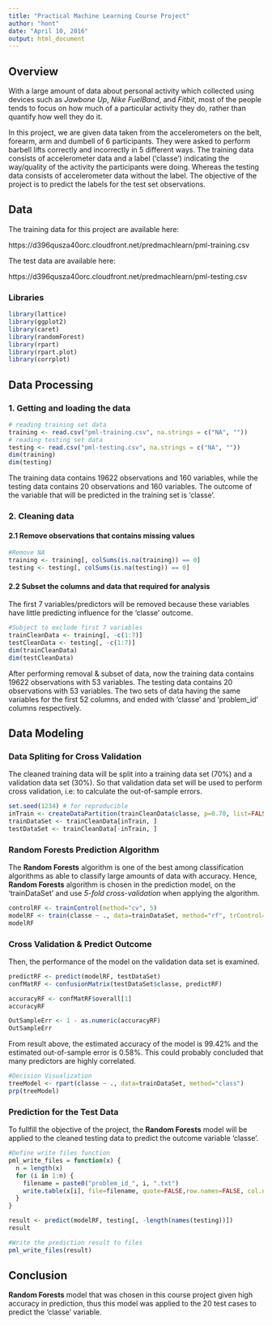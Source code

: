 ```yaml
---
title: "Practical Machine Learning Course Project"
author: "hont"
date: "April 10, 2016"
output: html_document
---
```


## Overview
With a large amount of data about personal activity which collected using devices such as *Jawbone Up*, *Nike FuelBand*, and *Fitbit*, most of the people tends to focus on how much of a particular activity they do, rather than quantify how well they do it.

In this project, we are given data taken from the accelerometers on the belt, forearm, arm and dumbell of 6 participants. They were asked to perform barbell lifts correctly and incorrectly in 5 different ways. The training data consists of accelerometer data and a label ('classe') indicating the way/quality of the activity the participants were doing. Whereas the testing data consists of accelerometer data without the label. The objective of the project is to predict the labels for the test set observations.

## Data
The training data for this project are available here:

https://d396qusza40orc.cloudfront.net/predmachlearn/pml-training.csv

The test data are available here:

https://d396qusza40orc.cloudfront.net/predmachlearn/pml-testing.csv

### Libraries

```r
library(lattice)
library(ggplot2)
library(caret)
library(randomForest)
library(rpart)
library(rpart.plot)
library(corrplot)
```

## Data Processing
### 1. Getting and loading the data

```r
# reading training set data
training <- read.csv("pml-training.csv", na.strings = c("NA", ""))
# reading testing set data
testing <- read.csv("pml-testing.csv", na.strings = c("NA", ""))
dim(training)
dim(testing)
```

The training data contains 19622 observations and 160 variables, while the testing data contains 20 observations and 160 variables. The outcome of the variable that will be predicted in the training set is 'classe'.

### 2. Cleaning data 
#### 2.1 Remove observations that contains missing values

```r
#Remove NA
training <- training[, colSums(is.na(training)) == 0] 
testing <- testing[, colSums(is.na(testing)) == 0] 
```

#### 2.2 Subset the columns and data that required for analysis
The first 7 variables/predictors will be removed because these variables have little predicting influence for the 'classe' outcome.

```r
#Subject to exclude first 7 variables
trainCleanData <- training[, -c(1:7)]
testCleanData <- testing[, -c(1:7)]
dim(trainCleanData)
dim(testCleanData)
```

After performing removal & subset of data, now the training data contains 19622 observations with 53 variables. The testing data contains 20 observations with 53 variables. The two sets of data having the same variables for the first 52 columns, and ended with 'classe' and 'problem_id' columns respectively.

## Data Modeling
### Data Spliting for Cross Validation
The cleaned training data will be split into a training data set (70%) and a validation data set (30%). So that validation data set will be used to perform cross validation, i.e: to calculate the out-of-sample errors.

```r
set.seed(1234) # for reproducible 
inTrain <- createDataPartition(trainCleanData$classe, p=0.70, list=FALSE)
trainDataSet <- trainCleanData[inTrain, ]
testDataSet <- trainCleanData[-inTrain, ]
```

### Random Forests Prediction Algorithm
The **Random Forests** algorithm is one of the best among classification algorithms as able to classify large amounts of data with accuracy. Hence, **Random Forests** algorithm is chosen in the prediction model, on the 'trainDataSet' and use *5-fold cross-validation* when applying the algorithm.

```r
controlRF <- trainControl(method="cv", 5)
modelRF <- train(classe ~ ., data=trainDataSet, method="rf", trControl=controlRF, ntree=250)
modelRF
```

### Cross Validation & Predict Outcome
Then, the performance of the model on the validation data set is examined.

```r
predictRF <- predict(modelRF, testDataSet)
confMatRF <- confusionMatrix(testDataSet$classe, predictRF)

accuracyRF <- confMatRF$overall[1]
accuracyRF

OutSampleErr <- 1 - as.numeric(accuracyRF)
OutSampleErr
```

From result above, the estimated accuracy of the model is 99.42% and the estimated out-of-sample error is 0.58%. This could probably concluded that many predictors are highly correlated.

```r
#Decision Visualization
treeModel <- rpart(classe ~ ., data=trainDataSet, method="class")
prp(treeModel)
```


### Prediction for the Test Data
To fullfill the objective of the project, the **Random Forests** model will be applied to the cleaned testing data to predict the outcome variable 'classe'.

```r
#Define write files function
pml_write_files = function(x) {
  n = length(x)
  for (i in 1:n) {
    filename = paste0("problem_id_", i, ".txt")
    write.table(x[i], file=filename, quote=FALSE,row.names=FALSE, col.names=FALSE)
  }
}

result <- predict(modelRF, testing[, -length(names(testing))])
result

#Write the prediction result to files
pml_write_files(result)

```

## Conclusion
**Random Forests** model that was chosen in this course project given high accuracy in prediction, thus this model was applied to the 20 test cases to predict the 'classe' variable.
